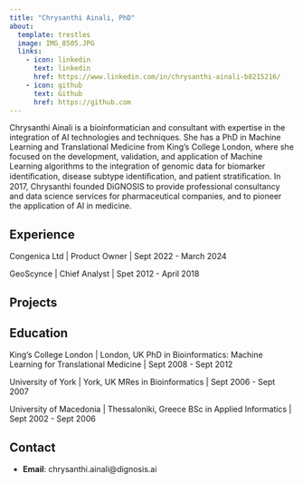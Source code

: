 ```yaml
---
title: "Chrysanthi Ainali, PhD"
about:
  template: trestles
  image: IMG_8505.JPG
  links:
    - icon: linkedin
      text: linkedin
      href: https://www.linkedin.com/in/chrysanthi-ainali-b8215216/
    - icon: github
      text: Github
      href: https://github.com
---
```


Chrysanthi Ainali is a bioinformatician and consultant with expertise in the integration of AI technologies and techniques. She has a PhD in Machine Learning and Translational Medicine from King’s College London, where she focused on the development, validation, and application of Machine Learning algorithms to the integration of genomic data for biomarker identiﬁcation, disease subtype identiﬁcation, and patient stratiﬁcation. In 2017, Chrysanthi founded DiGNOSIS to provide professional consultancy and data science services for pharmaceutical companies, and to pioneer the application of AI in medicine. 

## Experience

Congenica Ltd | Product Owner | Sept 2022 - March 2024

GeoScynce | Chief Analyst | Spet 2012 - April 2018 

## Projects



## Education

King's College London | London, UK
PhD in Bioinformatics: Machine Learning for Translational Medicine | Sept 2008 - Sept 2012

University of York | York, UK
MRes in Bioinformatics | Sept 2006 - Sept 2007

University of Macedonia | Thessaloniki, Greece
BSc in Applied Informatics | Sept 2002 - Sept 2006


## Contact

- **Email**: chrysanthi.ainali@dignosis.ai

